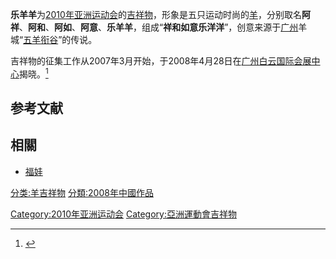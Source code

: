 {{Infobox character
| image = [[File:16th_Asian_Games_(Guangzhou_2010)_Official_Mascot-乐羊羊、阿祥、阿和、阿如、阿意_Le_Yangyang,_A_Xiang,_A_He,_A_Ru,_A_Yi.svg|170px]]
| name = 乐羊羊、阿祥、阿和、阿如、阿意<br />Le Yangyang, A Xiang, A He, A Ru, A Yi
| first = 2008年4月28日
<br/><!-- 注释出： -->
| gender  = 雄性/雌性
| creator = 陈小清、李勇、赖晓凌、梁嘉文、李炜坤、林振军<ref>{{Cite web |url=http://comic.chinaren.com/20080912/n259531393.shtml |title=广州：亚运会吉祥物大学生设计团队亮相广美 |access-date=2018-08-19 |archive-date=2018-08-19 |archive-url=https://web.archive.org/web/20180819182137/http://comic.chinaren.com/20080912/n259531393.shtml |dead-url=yes }}</ref>
| species = [[羊|羊]]
}}
'''乐羊羊'''为[[2010年亚洲运动会|2010年亚洲运动会]]的[[吉祥物|吉祥物]]，形象是五只运动时尚的[[羊|羊]]，分别取名'''阿祥'''、'''阿和'''、'''阿如'''、'''阿意'''、'''乐羊羊'''，组成“'''祥和如意乐洋洋'''”，创意来源于[[广州|广州]]羊城“[[五羊传说|五羊衔谷]]”的传说。

吉祥物的征集工作从2007年3月开始，于2008年4月28日在[[广州白云国际会展中心|广州白云国际会展中心]]揭晓。<ref>{{Cite web |url=http://www.gz2010.cn/08/0428/20/4AL4SFKE0078005C.html |title=广州亚运会吉祥物隆重揭晓 吉祥物名为乐羊羊 |accessdate=2008-04-28 |archive-date=2020-06-01 |archive-url=https://web.archive.org/web/20200601055611/http://www.gz2010.cn/08/0428/20/4AL4SFKE0078005C.html |dead-url=no }}</ref>

==参考文献==
<div class="references-small">
<references />
</div>

==相關==
*[[福娃|福娃]]

[[Category:2010年亚洲运动会|Category:2010年亚洲运动会]]
[[Category:亞洲運動會吉祥物|Category:亞洲運動會吉祥物]]
[[分类:羊吉祥物|分类:羊吉祥物]]
[[分類:2008年中國作品|分類:2008年中國作品]]